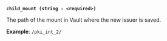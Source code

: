 <a id="pki-arg-template" />

**`child_mount (string : <required>)`**

The path of the mount in Vault where the new issuer is saved.

**Example**: `/pki_int_2/`